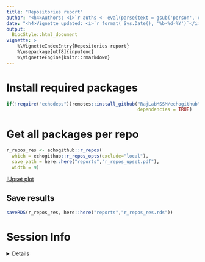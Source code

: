 ```yaml
---
title: "Repositories report" 
author: "<h4>Authors: <i>`r auths <- eval(parse(text = gsub('person','c',read.dcf('../DESCRIPTION', fields = 'Authors@R'))));paste(auths[names(auths)=='given'],auths[names(auths)=='family'], collapse = ', ')`</i></h4>" 
date: "<h4>Vignette updated: <i>`r format( Sys.Date(), '%b-%d-%Y')`</i></h4>"
output:
  BiocStyle::html_document
vignette: >
    %\VignetteIndexEntry{Repositories report} 
    %\usepackage[utf8]{inputenc}
    %\VignetteEngine{knitr::rmarkdown}
---
```


# Install required packages

```R
if(!require("echodeps"))remotes::install_github("RajLabMSSM/echogithub",
                                                dependencies = TRUE)
``` 

# Get all packages per repo

```R
r_repos_res <- echogithub::r_repos(
  which = echogithub::r_repos_opts(exclude="local"),
  save_path = here::here("reports","r_repos_upset.pdf"),
  width = 9)
```

[!Upset plot](https://github.com/neurogenomics/rworkflows/raw/master/reports/r_repos_upset.pdf)

## Save results 

```R
saveRDS(r_repos_res, here::here("reports","r_repos_res.rds"))
```

# Session Info 

<details> 

```r
utils::sessionInfo()
```

</details>  

<br>
